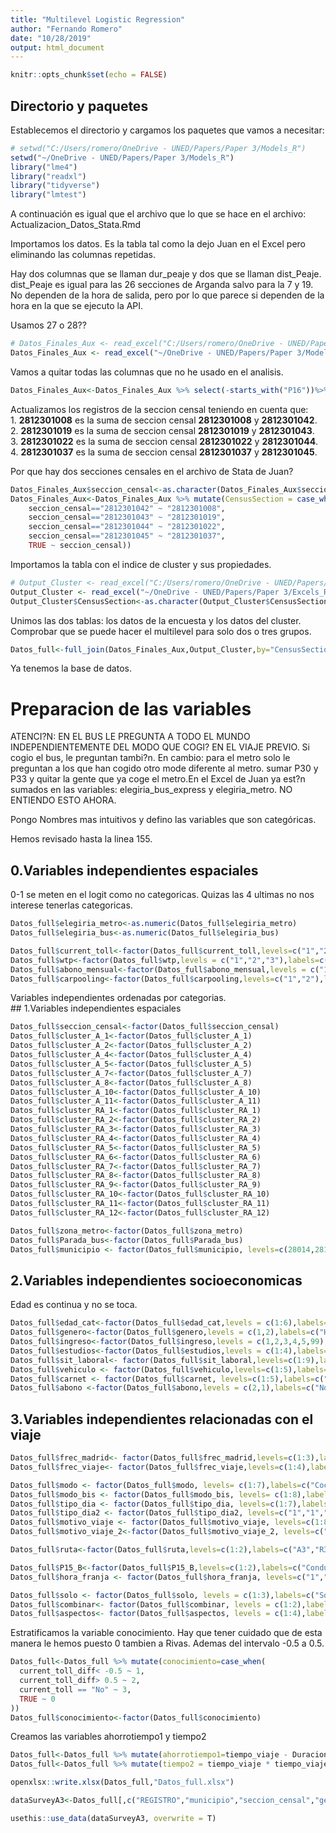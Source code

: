 ```yaml
---
title: "Multilevel Logistic Regression"
author: "Fernando Romero"
date: "10/28/2019"
output: html_document
---
```


```r
knitr::opts_chunk$set(echo = FALSE)
```

## Directorio y paquetes

Establecemos el directorio y cargamos los paquetes que vamos a necesitar:

```r
# setwd("C:/Users/romero/OneDrive - UNED/Papers/Paper 3/Models_R")
setwd("~/OneDrive - UNED/Papers/Paper 3/Models_R")
library("lme4")
library("readxl")
library("tidyverse")
library("lmtest")
```

A continuación es igual que el archivo que lo que se hace en el archivo: Actualizacion_Datos_Stata.Rmd

Importamos los datos. Es la tabla tal como la dejo Juan en el Excel pero eliminando las columnas repetidas.

Hay dos columnas que se llaman dur_peaje y dos que se llaman dist_Peaje. dist_Peaje es igual para las 26 secciones de Arganda salvo para la 7 y 19. No dependen de la hora de salida, pero por lo que parece si dependen de la hora en la que se ejecuto la API.

Usamos 27 o 28??
```r
# Datos_Finales_Aux <- read_excel("C:/Users/romero/OneDrive - UNED/Papers/Paper 3/Models_Stata/Datos_Finales_Aux_FR_20191027.xlsx")
Datos_Finales_Aux <- read_excel("~/OneDrive - UNED/Papers/Paper 3/Models_Stata/Datos_Finales_Aux_FR_20191027.xlsx")
```
Vamos a quitar todas las columnas que no he usado en el analisis.
```r
Datos_Finales_Aux<-Datos_Finales_Aux %>% select(-starts_with("P16"))%>% select(-starts_with("P17"))%>% select(-starts_with("P20"))%>% select(-starts_with("P21"))
```


Actualizamos los registros de la seccion censal teniendo en cuenta que:  
1. **2812301008** es la suma de seccion censal **2812301008** y **2812301042**.  
2. **2812301019** es la suma de seccion censal **2812301019** y **2812301043**.  
3. **2812301022** es la suma de seccion censal **2812301022** y **2812301044**.  
4. **2812301037** es la suma de seccion censal **2812301037** y **2812301045**.

Por que hay dos secciones censales en el archivo de Stata de Juan?
```r
Datos_Finales_Aux$seccion_censal<-as.character(Datos_Finales_Aux$seccion_censal)
Datos_Finales_Aux<-Datos_Finales_Aux %>% mutate(CensusSection = case_when(
    seccion_censal=="2812301042" ~ "2812301008",
    seccion_censal=="2812301043" ~ "2812301019",
    seccion_censal=="2812301044" ~ "2812301022",
    seccion_censal=="2812301045" ~ "2812301037",
    TRUE ~ seccion_censal))
```

Importamos la tabla con el indice de cluster y sus propiedades.
```r
# Output_Cluster <- read_excel("C:/Users/romero/OneDrive - UNED/Papers/Paper 3/Excels_Resultados/Output_Cluster.xlsx")
Output_Cluster <- read_excel("~/OneDrive - UNED/Papers/Paper 3/Excels_Resultados/Output_Cluster.xlsx")
Output_Cluster$CensusSection<-as.character(Output_Cluster$CensusSection)
```

Unimos las dos tablas: los datos de la encuesta y los datos del cluster.
Comprobar que se puede hacer el multilevel para solo dos o tres grupos.
```r
Datos_full<-full_join(Datos_Finales_Aux,Output_Cluster,by="CensusSection")
```

Ya tenemos la base de datos.

# Preparacion de las variables

ATENCI?N: EN EL BUS LE PREGUNTA A TODO EL MUNDO INDEPENDIENTEMENTE DEL MODO QUE COGI? EN EL VIAJE PREVIO. 
Si cogio el bus, le preguntan tambi?n.
En cambio: para el metro solo le preguntan a los que han cogido otro mode diferente al metro.
sumar P30 y P33 y quitar la gente que ya coge el metro.En el Excel de Juan ya est?n sumados en las variables: elegiria_bus_express y elegiria_metro. NO ENTIENDO ESTO AHORA.


Pongo Nombres mas intuitivos y defino las variables que son categóricas.

Hemos revisado hasta la linea 155. 

## 0.Variables independientes espaciales
0-1 se meten en el logit como no categoricas. Quizas las 4 ultimas no nos interese tenerlas categoricas.
```r
Datos_full$elegiria_metro<-as.numeric(Datos_full$elegiria_metro)
Datos_full$elegiria_bus<-as.numeric(Datos_full$elegiria_bus)

Datos_full$current_toll<-factor(Datos_full$current_toll,levels=c("1","2"),labels=c("Si","No"))
Datos_full$wtp<-factor(Datos_full$wtp,levels = c("1","2","3"),labels=c("Si","No","No_Destino"))
Datos_full$abono_mensual<-factor(Datos_full$abono_mensual,levels = c("1","2"),labels=c("Si","No"))
Datos_full$carpooling<-factor(Datos_full$carpooling,levels=c("1","2"),labels=c("Si","No"))
```

Variables independientes ordenadas por categorias.  
## 1.Variables independientes espaciales
```r
Datos_full$seccion_censal<-factor(Datos_full$seccion_censal)
Datos_full$cluster_A_1<-factor(Datos_full$cluster_A_1)
Datos_full$cluster_A_2<-factor(Datos_full$cluster_A_2)
Datos_full$cluster_A_4<-factor(Datos_full$cluster_A_4)
Datos_full$cluster_A_5<-factor(Datos_full$cluster_A_5)
Datos_full$cluster_A_7<-factor(Datos_full$cluster_A_7)
Datos_full$cluster_A_8<-factor(Datos_full$cluster_A_8)
Datos_full$cluster_A_10<-factor(Datos_full$cluster_A_10)
Datos_full$cluster_A_11<-factor(Datos_full$cluster_A_11)
Datos_full$cluster_RA_1<-factor(Datos_full$cluster_RA_1)
Datos_full$cluster_RA_2<-factor(Datos_full$cluster_RA_2)
Datos_full$cluster_RA_3<-factor(Datos_full$cluster_RA_3)
Datos_full$cluster_RA_4<-factor(Datos_full$cluster_RA_4)
Datos_full$cluster_RA_5<-factor(Datos_full$cluster_RA_5)
Datos_full$cluster_RA_6<-factor(Datos_full$cluster_RA_6)
Datos_full$cluster_RA_7<-factor(Datos_full$cluster_RA_7)
Datos_full$cluster_RA_8<-factor(Datos_full$cluster_RA_8)
Datos_full$cluster_RA_9<-factor(Datos_full$cluster_RA_9)
Datos_full$cluster_RA_10<-factor(Datos_full$cluster_RA_10)
Datos_full$cluster_RA_11<-factor(Datos_full$cluster_RA_11)
Datos_full$cluster_RA_12<-factor(Datos_full$cluster_RA_12)

Datos_full$zona_metro<-factor(Datos_full$zona_metro)
Datos_full$Parada_bus<-factor(Datos_full$Parada_bus)
Datos_full$municipio <- factor(Datos_full$municipio, levels=c(28014,28123),labels = c("Arganda","Rivas"))

```

## 2.Variables independientes socioeconomicas
Edad es continua y no se toca.

```r
Datos_full$edad_cat<-factor(Datos_full$edad_cat,levels = c(1:6),labels=c("15 o menos","De 16 a 26","De 27 a 34","De 35 a 49","De 50 a 64","Mayor de 64"))
Datos_full$genero<-factor(Datos_full$genero,levels = c(1,2),labels=c("Hombre","Mujer"))
Datos_full$ingreso<-factor(Datos_full$ingreso,levels = c(1,2,3,4,5,99),labels=c("Menos_900","900_1600","1600_2500","2500_3000","Mas_3000","NS_NC"))
Datos_full$estudios<-factor(Datos_full$estudios,levels = c(1:4),labels=c("Sin_estudios","Estudios_primarios","Estudios_Secundarios","Estudios_Universitarios"))
Datos_full$sit_laboral<- factor(Datos_full$sit_laboral,levels=c(1:9),labels=c("Employed","Student","Employed_Student","Unpaid_household","Retire","Pensiones","Unemployed_Looking","Unemployed_Not_Looking","Other"))
Datos_full$vehiculo <- factor(Datos_full$vehiculo,levels=c(1:5),labels=c("No","Yes_Driver","Yes_ST_Driver","Yes_No_Driver","Yes_Passenger"))
Datos_full$carnet <- factor(Datos_full$carnet, levels=c(1:5),labels=c("NO","DeMoto","DeCoche","DeMotoYCoche","NoProcede"))
Datos_full$abono <-factor(Datos_full$abono,levels = c(2,1),labels=c("No","Yes"))

```

## 3.Variables independientes relacionadas con el viaje
```r
Datos_full$frec_madrid<- factor(Datos_full$frec_madrid,levels=c(1:3),labels=c("More_3days","1-3days","1_2month"))
Datos_full$frec_viaje<- factor(Datos_full$frec_viaje,levels=c(1:4),labels=c("4 o mas dias a la semana","1-3 dias a la semana","1-2 veces al mes","Menos de una vez al mes"))

Datos_full$modo <- factor(Datos_full$modo, levels= c(1:7),labels=c("Coche","Motocicleta","Bus","Metro","Taxi","VTC","Bus_Discrecional"))
Datos_full$modo_bis <- factor(Datos_full$modo_bis, levels= c(1:8),labels=c("Coche","Motocicleta","Bus","Metro","Taxi","VTC","Bus_Discrecional","R3"))
Datos_full$tipo_dia <- factor(Datos_full$tipo_dia, levels=c(1:7),labels = c("Monday","Tuesday","Wednesday","Thursday","Friday","Saturday","Sunday"))
Datos_full$tipo_dia2 <- factor(Datos_full$tipo_dia2, levels=c("1","1","1","1","1","2","3"),labels = c("Weekday","Weekday","Weekday","Weekday","Weekday","Saturday","Sunday"))
Datos_full$motivo_viaje <- factor(Datos_full$motivo_viaje, levels=c(1:8),labels = c("Work_Studies","Working_Affairs","Personal_Affairs","Leisure","Shopping","Doctor","Visiting_Friends","Other"))
Datos_full$motivo_viaje_2<-factor(Datos_full$motivo_viaje_2, levels=c("1","2"),labels=c("Work_Studies","Non_Work_Studies"))

Datos_full$ruta<-factor(Datos_full$ruta,levels=c(1:2),labels=c("A3","R3"))

Datos_full$P15_B<-factor(Datos_full$P15_B,levels=c(1:2),labels=c("Conductor","Acompanante"))
Datos_full$hora_franja <- factor(Datos_full$hora_franja, levels=c("1","2","3","4","5","6"),labels = c("peak morning","non peak morning","afternoon","peak evening","non peak evening","night"))

Datos_full$solo <- factor(Datos_full$solo, levels = c(1:3),labels=c("Solo","Acompanado","Acompanado_Menores"))
Datos_full$combinar<- factor(Datos_full$combinar, levels = c(1:2),labels=c("Si","No"))
Datos_full$aspectos<- factor(Datos_full$aspectos, levels = c(1:4),labels=c("Tiempo de viaje por congestion (nivel de trafico)","Incidencias en el medio elegido: obras, accidentes, huelgas en transporte publico","Meteorologia","Protocolos de contaminacion en Madrid capital"))

```
Estratificamos la variable conocimiento. Hay que tener cuidado que de esta manera le hemos puesto 0 tambien a Rivas. Ademas del intervalo -0.5 a 0.5.

```r
Datos_full<-Datos_full %>% mutate(conocimiento=case_when(
  current_toll_diff< -0.5 ~ 1,
  current_toll_diff> 0.5 ~ 2,
  current_toll == "No" ~ 3,
  TRUE ~ 0
))
Datos_full$conocimiento<-factor(Datos_full$conocimiento)
```

Creamos las variables ahorrotiempo1 y tiempo2
```r
Datos_full<-Datos_full %>% mutate(ahorrotiempo1=tiempo_viaje - Duracion_Coche_R3)
Datos_full<-Datos_full %>% mutate(tiempo2 = tiempo_viaje * tiempo_viaje)

openxlsx::write.xlsx(Datos_full,"Datos_full.xlsx")

dataSurveyA3<-Datos_full[,c("REGISTRO","municipio","seccion_censal","genero","edad","edad_cat","frec_madrid","sit_laboral","ingreso","estudios","carnet","vehiculo","abono","tipo_dia","P12","tiempo_viaje","motivo_viaje","modo","ruta","P15_B","combinar","solo","frec_viaje","aspectos","current_toll","current_toll_tarifa","wtp","wtp_tarifa","abono_mensual","abono_mensual_tarifa","carpooling","carpooling_descuento","elegiria_bus_arganda","elegiria_bus_rivas","elegiria_metro_arganda","elegiria_metro_rivas")]

usethis::use_data(dataSurveyA3, overwrite = T)
```

